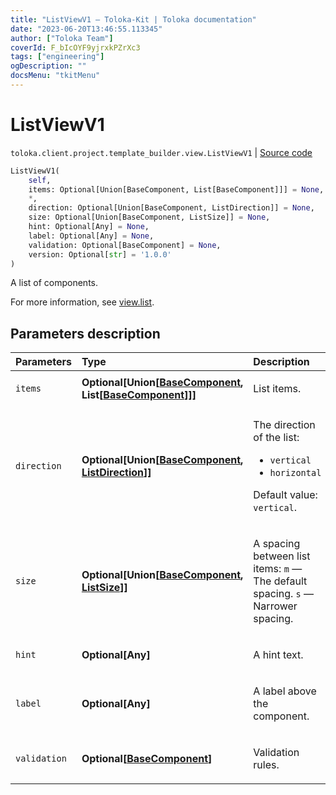 ```yaml
---
title: "ListViewV1 — Toloka-Kit | Toloka documentation"
date: "2023-06-20T13:46:55.113345"
author: ["Toloka Team"]
coverId: F_bIcOYF9yjrxkPZrXc3
tags: ["engineering"]
ogDescription: ""
docsMenu: "tkitMenu"
---
```


# ListViewV1

`toloka.client.project.template_builder.view.ListViewV1` | [Source code](https://github.com/Toloka/toloka-kit/blob/v1.2.0/src/client/project/template_builder/view.py#L360)

```python
ListViewV1(
    self,
    items: Optional[Union[BaseComponent, List[BaseComponent]]] = None,
    *,
    direction: Optional[Union[BaseComponent, ListDirection]] = None,
    size: Optional[Union[BaseComponent, ListSize]] = None,
    hint: Optional[Any] = None,
    label: Optional[Any] = None,
    validation: Optional[BaseComponent] = None,
    version: Optional[str] = '1.0.0'
)
```

A list of components.

For more information, see [view.list](/docs/template-builder/reference/view.list).

## Parameters description

| Parameters | Type | Description |
| :----------| :----| :-----------|
`items`|**Optional\[Union\[[BaseComponent](/docs/toloka-kit/reference/toloka.client.project.template_builder.base.BaseComponent), List\[[BaseComponent](/docs/toloka-kit/reference/toloka.client.project.template_builder.base.BaseComponent)\]\]\]**|<p>List items.</p>
`direction`|**Optional\[Union\[[BaseComponent](/docs/toloka-kit/reference/toloka.client.project.template_builder.base.BaseComponent), [ListDirection](/docs/toloka-kit/reference/toloka.client.project.template_builder.base.ListDirection)\]\]**|<p>The direction of the list:</p> <ul> <li>`vertical`</li> <li>`horizontal`</li> </ul> <p>Default value: `vertical`.</p>
`size`|**Optional\[Union\[[BaseComponent](/docs/toloka-kit/reference/toloka.client.project.template_builder.base.BaseComponent), [ListSize](/docs/toloka-kit/reference/toloka.client.project.template_builder.base.ListSize)\]\]**|<p>A spacing between list items: `m` — The default spacing. `s` — Narrower spacing.</p>
`hint`|**Optional\[Any\]**|<p>A hint text.</p>
`label`|**Optional\[Any\]**|<p>A label above the component.</p>
`validation`|**Optional\[[BaseComponent](/docs/toloka-kit/reference/toloka.client.project.template_builder.base.BaseComponent)\]**|<p>Validation rules.</p>